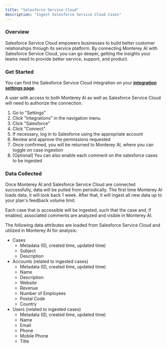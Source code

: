 ```yaml
---
title: "Salesforce Service Cloud"
description: "Ingest Salesforce Service Cloud Cases"
---
```


### Overview

Salesforce Service Cloud empowers businesses to build better customer relationships through its service platform. By connecting Monterey AI with Salesforce Service Cloud, you can go deeper, getting the insights your teams need to provide better service, support, and product.

### Get Started

You can find the Salesforce Service Cloud integration on your **[integration settings page](https://app.monterey.ai/w/default/settings/integrations/salesforce)**.

A user with access to both Monterey AI as well as Salesforce Service Cloud will need to authorize the connection.

1. Go to "Settings"
2. Click "Integrations" in the navigation menu
3. Click "Salesforce"
4. Click "Connect"
5. If necessary, log in to Salesforce using the appropriate account
6. Review and approve the permissions requested
7. Once confirmed, you will be returned to Monterey AI, where you can toggle on case ingestion
8. [Optional] You can also enable each comment on the salesforce cases to be ingested


### Data Collected

Once Monterey AI and Salesforce Service Cloud are connected successfully, data will be pulled from periodically. The first time Monterey AI loads data, it will look back 1 week. After that, it will ingest all new data up to your plan's feedback volume limit.

Each case that is accessible will be ingested, such that the case and, if enabled, associated comments are analyzed and visible in Monterey AI.

The following data attributes are loaded from Salesforce Service Cloud and utilized in Monterey AI for analysis:
- Cases
  - Metadata (ID, created time, updated time)
  - Subject
  - Description
- Accounts (related to ingested cases)
  - Metadata (ID, created time, updated time)
  - Name
  - Description
  - Website
  - Revenue
  - Number of Employees
  - Postal Code
  - Country
- Users (related to ingested cases)
  - Metadata (ID, created time, updated time)
  - Name
  - Email
  - Phone
  - Mobile Phone
  - Title
